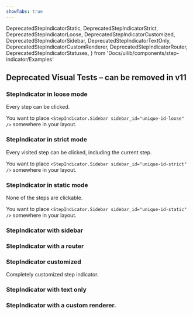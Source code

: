 ```yaml
---
showTabs: true
---
```


  DeprecatedStepIndicatorStatic,
  DeprecatedStepIndicatorStrict,
  DeprecatedStepIndicatorLoose,
  DeprecatedStepIndicatorCustomized,
  DeprecatedStepIndicatorSidebar,
  DeprecatedStepIndicatorTextOnly,
  DeprecatedStepIndicatorCustomRenderer,
  DeprecatedStepIndicatorRouter,
  DeprecatedStepIndicatorStatuses,
} from 'Docs/uilib/components/step-indicator/Examples'

## Deprecated Visual Tests – can be removed in v11

### StepIndicator in loose mode

Every step can be clicked.

You want to place `<StepIndicator.Sidebar sidebar_id="unique-id-loose" />` somewhere in your layout.

<DeprecatedStepIndicatorLoose />

### StepIndicator in strict mode

Every visited step can be clicked, including the current step.

You want to place `<StepIndicator.Sidebar sidebar_id="unique-id-strict" />` somewhere in your layout.

<DeprecatedStepIndicatorStrict />

### StepIndicator in static mode

None of the steps are clickable.

You want to place `<StepIndicator.Sidebar sidebar_id="unique-id-static" />` somewhere in your layout.

<DeprecatedStepIndicatorStatic />

### StepIndicator with sidebar

<DeprecatedStepIndicatorSidebar />

### StepIndicator with a router

<DeprecatedStepIndicatorRouter />

### StepIndicator customized

Completely customized step indicator.

<DeprecatedStepIndicatorCustomized />

### StepIndicator with text only

<DeprecatedStepIndicatorTextOnly />

### StepIndicator with a custom renderer.

<DeprecatedStepIndicatorCustomRenderer />

<VisibleWhenVisualTest>
  <DeprecatedStepIndicatorStatuses />
</VisibleWhenVisualTest>
